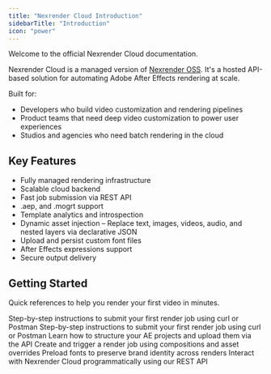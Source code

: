 ```yaml
---
title: "Nexrender Cloud Introduction"
sidebarTitle: "Introduction"
icon: "power"
---
```


Welcome to the official Nexrender Cloud documentation.

Nexrender Cloud is a managed version of [Nexrender OSS](https://github.com/inlife/nexrender). It's a hosted API-based solution for automating Adobe After Effects rendering at scale.

Built for:

- Developers who build video customization and rendering pipelines
- Product teams that need deep video customization to power user experiences
- Studios and agencies who need batch rendering in the cloud

## Key Features

- Fully managed rendering infrastructure
- Scalable cloud backend
- Fast job submission via REST API
- .aep, and .mogrt support
- Template analytics and introspection
- Dynamic asset injection – Replace text, images, videos, audio, and nested layers via declarative JSON
- Upload and persist custom font files
- After Effects expressions support
- Secure output delivery

## Getting Started

Quick references to help you render your first video in minutes.

<CardGroup cols={3}>
  <Card title="Prerequisites" icon="check" href="/cloud/prerequisites">
    Step-by-step instructions to submit your first render job using curl or Postman
  </Card>
  <Card title="Quickstart" icon="bolt" href="/cloud/quickstart">
    Step-by-step instructions to submit your first render job using curl or Postman
  </Card>
  <Card title="Template Setup" icon="upload" href="/cloud/templates/creating">
    Learn how to structure your AE projects and upload them via the API
  </Card>
  <Card title="Submit a Render Job" icon="play" href="/cloud/jobs/creating">
    Create and trigger a render job using compositions and asset overrides
  </Card>
  <Card title="Fonts Management" icon="font" href="/cloud/fonts/upload">
    Preload fonts to preserve brand identity across renders
  </Card>
  <Card title="API Reference" icon="terminal" href="/api-reference">
    Interact with Nexrender Cloud programmatically using our REST API
  </Card>
</CardGroup>
